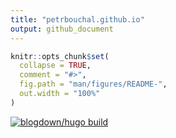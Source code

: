 ```yaml
---
title: "petrbouchal.github.io"
output: github_document
---
```


<!-- README.md is generated from README.Rmd. Please edit that file -->

```r
knitr::opts_chunk$set(
  collapse = TRUE,
  comment = "#>",
  fig.path = "man/figures/README-",
  out.width = "100%"
)
```

<!-- badges: start -->

[![blogdown/hugo build](https://github.com/petrbouchal/petrbouchal.github.io/actions/workflows/blogdown.yaml/badge.svg)](https://github.com/petrbouchal/petrbouchal.github.io/actions/workflows/blogdown.yaml)

<!-- badges: end -->



